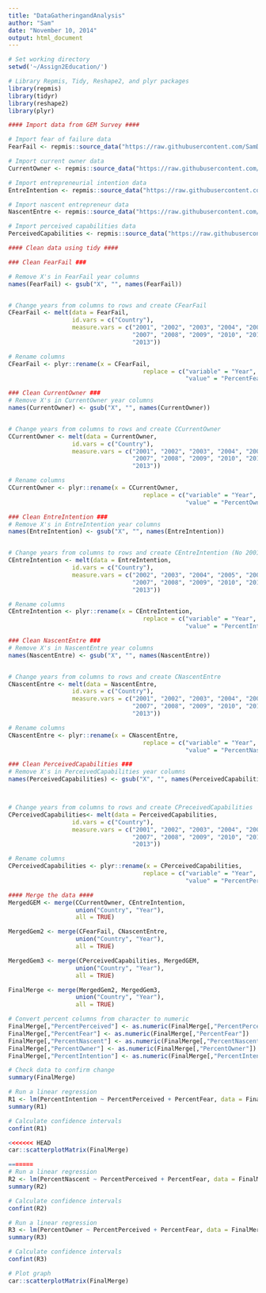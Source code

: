 ```yaml
---
title: "DataGatheringandAnalysis"
author: "Sam"
date: "November 10, 2014"
output: html_document
---
```


```r
# Set working directory
setwd('~/Assign2Education/')

# Library Repmis, Tidy, Reshape2, and plyr packages
library(repmis)
library(tidyr)
library(reshape2)
library(plyr)

#### Import data from GEM Survey ####

# Import fear of failure data
FearFail <- repmis::source_data("https://raw.githubusercontent.com/SamDund/Assign2Education/master/GEMData/GEM_FearFail.csv", header = TRUE, cache = FALSE) 

# Import current owner data
CurrentOwner <- repmis::source_data("https://raw.githubusercontent.com/SamDund/Assign2Education/master/GEMData/GEM_CurrentOwner.csv", header = TRUE, cache = FALSE) 

# Import entrepreneurial intention data
EntreIntention <- repmis::source_data("https://raw.githubusercontent.com/SamDund/Assign2Education/master/GEMData/GEM_EntreIntention.csv", header = TRUE, cache = FALSE) 

# Import nascent entrepreneur data
NascentEntre <- repmis::source_data("https://raw.githubusercontent.com/SamDund/Assign2Education/master/GEMData/GEM_NascentEntre.csv", header = TRUE, cache = FALSE) 

# Import perceived capabilities data
PerceivedCapabilities <- repmis::source_data("https://raw.githubusercontent.com/SamDund/Assign2Education/master/GEMData/GEM_PerceivedCapabilities.csv", header = TRUE, cache = FALSE) 

#### Clean data using tidy ####

### Clean FearFail ###

# Remove X's in FearFail year columns
names(FearFail) <- gsub("X", "", names(FearFail))


# Change years from columns to rows and create CFearFail
CFearFail <- melt(data = FearFail,
                  id.vars = c("Country"),
                  measure.vars = c("2001", "2002", "2003", "2004", "2005", "2006",
                                   "2007", "2008", "2009", "2010", "2011", "2012",
                                   "2013"))

# Rename columns
CFearFail <- plyr::rename(x = CFearFail, 
                                      replace = c("variable" = "Year",
                                                  "value" = "PercentFear"))

### Clean CurrentOwner ###
# Remove X's in CurrentOwner year columns
names(CurrentOwner) <- gsub("X", "", names(CurrentOwner))


# Change years from columns to rows and create CCurrentOwner
CCurrentOwner <- melt(data = CurrentOwner,
                  id.vars = c("Country"),
                  measure.vars = c("2001", "2002", "2003", "2004", "2005", "2006",
                                   "2007", "2008", "2009", "2010", "2011", "2012",
                                   "2013"))

# Rename columns
CCurrentOwner <- plyr::rename(x = CCurrentOwner, 
                                      replace = c("variable" = "Year",
                                                  "value" = "PercentOwner"))

### Clean EntreIntention ###
# Remove X's in EntreIntention year columns
names(EntreIntention) <- gsub("X", "", names(EntreIntention))


# Change years from columns to rows and create CEntreIntention (No 2001 data available)
CEntreIntention <- melt(data = EntreIntention,
                  id.vars = c("Country"),
                  measure.vars = c("2002", "2003", "2004", "2005", "2006",
                                   "2007", "2008", "2009", "2010", "2011", "2012",
                                   "2013"))

# Rename columns
CEntreIntention <- plyr::rename(x = CEntreIntention, 
                                      replace = c("variable" = "Year",
                                                  "value" = "PercentIntention"))

### Clean NascentEntre ###
# Remove X's in NascentEntre year columns
names(NascentEntre) <- gsub("X", "", names(NascentEntre))


# Change years from columns to rows and create CNascentEntre
CNascentEntre <- melt(data = NascentEntre,
                  id.vars = c("Country"),
                  measure.vars = c("2001", "2002", "2003", "2004", "2005", "2006",
                                   "2007", "2008", "2009", "2010", "2011", "2012",
                                   "2013"))

# Rename columns
CNascentEntre <- plyr::rename(x = CNascentEntre, 
                                      replace = c("variable" = "Year",
                                                  "value" = "PercentNascent"))

### Clean PerceivedCapabilities ###
# Remove X's in PerceivedCapabilities year columns
names(PerceivedCapabilities) <- gsub("X", "", names(PerceivedCapabilities))



# Change years from columns to rows and create CPreceivedCapabilities
CPerceivedCapabilities<- melt(data = PerceivedCapabilities,
                  id.vars = c("Country"),
                  measure.vars = c("2001", "2002", "2003", "2004", "2005", "2006",
                                   "2007", "2008", "2009", "2010", "2011", "2012",
                                   "2013"))

# Rename columns
CPerceivedCapabilities <- plyr::rename(x = CPerceivedCapabilities, 
                                      replace = c("variable" = "Year",
                                                  "value" = "PercentPerceived"))

#### Merge the data ####
MergedGEM <- merge(CCurrentOwner, CEntreIntention,
                   union("Country", "Year"),
                   all = TRUE)

MergedGem2 <- merge(CFearFail, CNascentEntre,
                   union("Country", "Year"),
                   all = TRUE) 

MergedGem3 <- merge(CPerceivedCapabilities, MergedGEM,
                   union("Country", "Year"),
                   all = TRUE) 

FinalMerge <- merge(MergedGem2, MergedGem3,
                   union("Country", "Year"),
                   all = TRUE) 

# Convert percent columns from character to numeric
FinalMerge[,"PercentPerceived"] <- as.numeric(FinalMerge[,"PercentPerceived"])
FinalMerge[,"PercentFear"] <- as.numeric(FinalMerge[,"PercentFear"])
FinalMerge[,"PercentNascent"] <- as.numeric(FinalMerge[,"PercentNascent"])
FinalMerge[,"PercentOwner"] <- as.numeric(FinalMerge[,"PercentOwner"])
FinalMerge[,"PercentIntention"] <- as.numeric(FinalMerge[,"PercentIntention"])

# Check data to confirm change
summary(FinalMerge)

# Run a linear regression
R1 <- lm(PercentIntention ~ PercentPerceived + PercentFear, data = FinalMerge)
summary(R1)

# Calculate confidence intervals
confint(R1)

<<<<<<< HEAD
car::scatterplotMatrix(FinalMerge)

=======
# Run a linear regression
R2 <- lm(PercentNascent ~ PercentPerceived + PercentFear, data = FinalMerge)
summary(R2)

# Calculate confidence intervals
confint(R2)

# Run a linear regression
R3 <- lm(PercentOwner ~ PercentPerceived + PercentFear, data = FinalMerge)
summary(R3)

# Calculate confidence intervals
confint(R3)

# Plot graph
car::scatterplotMatrix(FinalMerge)

```